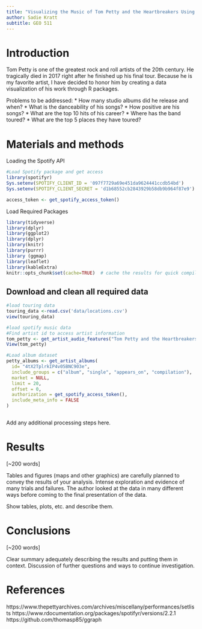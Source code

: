 ```yaml
---
title: "Visualizing the Music of Tom Petty and the Heartbreakers Using R"
author: Sadie Kratt
subtitle: GEO 511
---
```


# Introduction

Tom Petty is one of the greatest rock and roll artists of the 20th century. He tragically died in 2017 right after he finished up his final tour. Because he is my favorite artist, I have decided to honor him by creating a data visualization of his work through R packages.

Problems to be addressed:
* How many studio albums did he release and when?
* What is the danceability of his songs?
* How positive are his songs?
* What are the top 10 hits of his career?
* Where has the band toured?
* What are the top 5 places they have toured?

# Materials and methods


Loading the Spotify API

```r
#Load Spotify package and get access
library(spotifyr)
Sys.setenv(SPOTIFY_CLIENT_ID = '097f7729a69e451da9624441ccdb54bd')
Sys.setenv(SPOTIFY_CLIENT_SECRET = 'd1b68552cb2843929b58db9b964f87e9')

access_token <- get_spotify_access_token()
```

Load Required Packages

```r
library(tidyverse)
library(dplyr)
library(ggplot2)
library(dplyr)
library(knitr)
library(purrr)
library (ggmap)
library(leaflet)
library(kableExtra)
knitr::opts_chunk$set(cache=TRUE)  # cache the results for quick compiling
```

## Download and clean all required data
```r
#load touring data
touring_data <-read.csv('data/locations.csv')
view(touring_data)

#load spotify music data
#Find artist id to access artist information
tom_petty <- get_artist_audio_features("Tom Petty and the Heartbreakers")
View(tom_petty)

#Load album dataset
petty_albums <- get_artist_albums(
  id= "4tX2TplrkIP4v05BNC903e",
  include_groups = c("album", "single", "appears_on", "compilation"),
  market = NULL,
  limit = 20,
  offset = 0,
  authorization = get_spotify_access_token(),
  include_meta_info = FALSE
)
```

```r

```

Add any additional processing steps here.

# Results

[~200 words]

Tables and figures (maps and other graphics) are carefully planned to convey the results of your analysis. Intense exploration and evidence of many trials and failures. The author looked at the data in many different ways before coming to the final presentation of the data.

Show tables, plots, etc. and describe them.



# Conclusions

[~200 words]

Clear summary adequately describing the results and putting them in context. Discussion of further questions and ways to continue investigation.

# References

https://www.thepettyarchives.com/archives/miscellany/performances/setlists
https://www.rdocumentation.org/packages/spotifyr/versions/2.2.1 
https://github.com/thomasp85/ggraph

